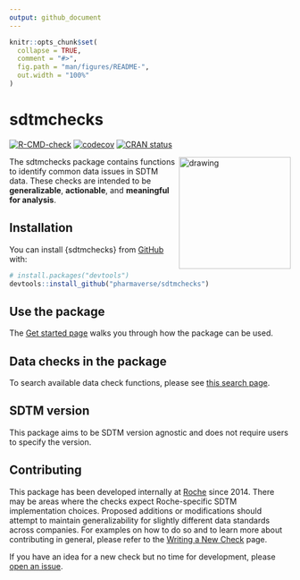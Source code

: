 ```yaml
---
output: github_document
---
```


<!-- README.md is generated from README.Rmd. Please edit that file -->

```r
knitr::opts_chunk$set(
  collapse = TRUE,
  comment = "#>",
  fig.path = "man/figures/README-",
  out.width = "100%"
) 
```

# sdtmchecks

<!-- badges: start -->
[![R-CMD-check](https://github.com/pharmaverse/sdtmchecks/actions/workflows/R-CMD-check.yml/badge.svg)](https://github.com/pharmaverse/sdtmchecks/actions/workflows/R-CMD-check.yml) [![codecov](https://codecov.io/github/pharmaverse/sdtmchecks/branch/devel/graph/badge.svg?token=ICYI400VDZ)](https://codecov.io/github/pharmaverse/sdtmchecks) [![CRAN status](https://www.r-pkg.org/badges/version/sdtmchecks)](https://cran.r-project.org/package=sdtmchecks)
<!-- badges: end -->

<img src="man/figures/logo_em.png" alt="drawing" align="right" width="200"/>

The sdtmchecks package contains functions to identify common data issues in SDTM data. These checks are intended to be **generalizable**, **actionable**, and **meaningful for analysis**.

## Installation

You can install {sdtmchecks} from [GitHub](https://github.com/) with:

``` r
# install.packages("devtools")
devtools::install_github("pharmaverse/sdtmchecks")
```

## Use the package

The [Get started page](https://pharmaverse.github.io/sdtmchecks/articles/sdtmchecks.html) walks you through how the package can be used. 


## Data checks in the package

To search available data check functions, please see [this search page](https://pharmaverse.github.io/sdtmchecks/articles/search_checks.html).


## SDTM version

This package aims to be SDTM version agnostic and does not require users to specify the version. 


## Contributing

This package has been developed internally at [Roche](https://www.roche.com/) since 2014. There may be areas where the checks expect Roche-specific SDTM implementation choices. Proposed additions or modifications should attempt to maintain generalizability for slightly different data standards across companies. For examples on how to do so and to learn more about contributing in general, please refer to the [Writing a New Check](https://pharmaverse.github.io/sdtmchecks/articles/write_a_check.html) page.  

If you have an idea for a new check but no time for development, please [open an issue](https://github.com/pharmaverse/sdtmchecks/issues).